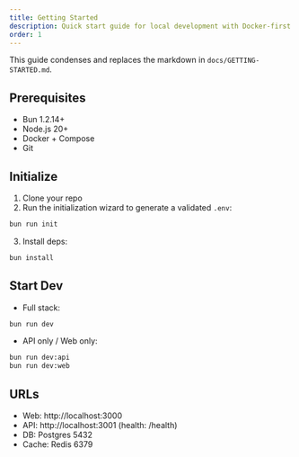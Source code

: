 ```yaml
---
title: Getting Started
description: Quick start guide for local development with Docker-first workflow.
order: 1
---
```


This guide condenses and replaces the markdown in `docs/GETTING-STARTED.md`.

## Prerequisites

- Bun 1.2.14+
- Node.js 20+
- Docker + Compose
- Git

## Initialize

1. Clone your repo
2. Run the initialization wizard to generate a validated `.env`:

```bash
bun run init
```

3. Install deps:

```bash
bun install
```

## Start Dev

- Full stack:

```bash
bun run dev
```

- API only / Web only:

```bash
bun run dev:api
bun run dev:web
```

## URLs

- Web: http://localhost:3000
- API: http://localhost:3001 (health: /health)
- DB: Postgres 5432
- Cache: Redis 6379
